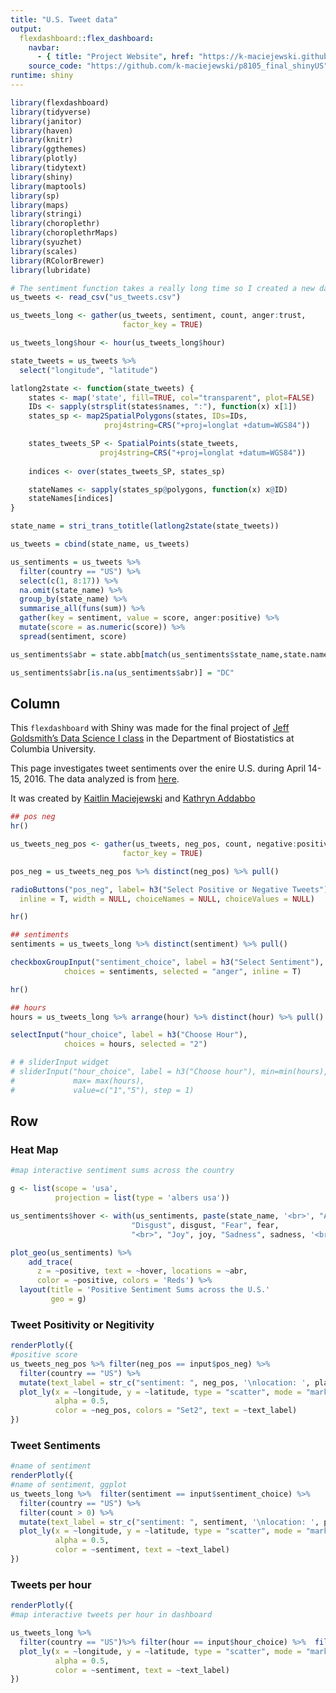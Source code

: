 ```yaml
---
title: "U.S. Tweet data"
output: 
  flexdashboard::flex_dashboard:
    navbar:
      - { title: "Project Website", href: "https://k-maciejewski.github.io/p8105_final_website/index.html", align: left }
    source_code: "https://github.com/k-maciejewski/p8105_final_shinyUS"
runtime: shiny
---
```


```r
library(flexdashboard)
library(tidyverse)
library(janitor)
library(haven)
library(knitr)
library(ggthemes)
library(plotly)
library(tidytext)
library(shiny)
library(maptools)
library(sp)
library(maps)
library(stringi)
library(choroplethr)
library(choroplethrMaps)
library(syuzhet)
library(scales)
library(RColorBrewer)
library(lubridate)
```


```r
# The sentiment function takes a really long time so I created a new data file so you don't have to run it
us_tweets <- read_csv("us_tweets.csv") 

```


```r
us_tweets_long <- gather(us_tweets, sentiment, count, anger:trust, 
                         factor_key = TRUE)
```

```r
us_tweets_long$hour <- hour(us_tweets_long$hour)
```

```r
state_tweets = us_tweets %>%
  select("longitude", "latitude")

latlong2state <- function(state_tweets) {
    states <- map('state', fill=TRUE, col="transparent", plot=FALSE)
    IDs <- sapply(strsplit(states$names, ":"), function(x) x[1])
    states_sp <- map2SpatialPolygons(states, IDs=IDs,
                     proj4string=CRS("+proj=longlat +datum=WGS84"))

    states_tweets_SP <- SpatialPoints(state_tweets, 
                    proj4string=CRS("+proj=longlat +datum=WGS84"))
    
    indices <- over(states_tweets_SP, states_sp)

    stateNames <- sapply(states_sp@polygons, function(x) x@ID)
    stateNames[indices]
}

state_name = stri_trans_totitle(latlong2state(state_tweets))

us_tweets = cbind(state_name, us_tweets)
```

```r
us_sentiments = us_tweets %>%
  filter(country == "US") %>%
  select(c(1, 8:17)) %>%
  na.omit(state_name) %>%
  group_by(state_name) %>%
  summarise_all(funs(sum)) %>%
  gather(key = sentiment, value = score, anger:positive) %>%
  mutate(score = as.numeric(score)) %>%
  spread(sentiment, score)

us_sentiments$abr = state.abb[match(us_sentiments$state_name,state.name)]

us_sentiments$abr[is.na(us_sentiments$abr)] = "DC"
```

Column {.sidebar}
-----------------------------------------------------------------------
This `flexdashboard` with Shiny was made for the final project of [Jeff Goldsmith's Data Science I class](http://jeffgoldsmith.com/DSI/final_project.html) in the Department of Biostatistics at Columbia University. 

This page investigates tweet sentiments over the enire U.S. during April 14-15, 2016. The data analyzed is from [here]( http://followthehashtag.com/datasets/free-twitter-dataset-usa-200000-free-usa-tweets/).

It was created by [Kaitlin Maciejewski](https://github.com/k-maciejewski) and [Kathryn Addabbo](https://github.com/kaddabbo)

```r
## pos neg
hr()

us_tweets_neg_pos <- gather(us_tweets, neg_pos, count, negative:positive, 
                         factor_key = TRUE)

pos_neg = us_tweets_neg_pos %>% distinct(neg_pos) %>% pull()

radioButtons("pos_neg", label= h3("Select Positive or Negative Tweets"), choices = pos_neg, selected = NULL,
  inline = T, width = NULL, choiceNames = NULL, choiceValues = NULL)

hr()

## sentiments
sentiments = us_tweets_long %>% distinct(sentiment) %>% pull()

checkboxGroupInput("sentiment_choice", label = h3("Select Sentiment"),
            choices = sentiments, selected = "anger", inline = T)

hr()

## hours
hours = us_tweets_long %>% arrange(hour) %>% distinct(hour) %>% pull()

selectInput("hour_choice", label = h3("Choose Hour"),
            choices = hours, selected = "2")

# # sliderInput widget
# sliderInput("hour_choice", label = h3("Choose hour"), min=min(hours),
#             max= max(hours),
#             value=c("1","5"), step = 1)

```

Row {.tabset .tabset-fade } 
-----------------------------------------------------------------------
### Heat Map

```r
#map interactive sentiment sums across the country  

g <- list(scope = 'usa',
          projection = list(type = 'albers usa'))

us_sentiments$hover <- with(us_sentiments, paste(state_name, '<br>', "Anger", anger, "Anticipation", anticipation, "<br>",
                           "Disgust", disgust, "Fear", fear,
                           "<br>", "Joy", joy, "Sadness", sadness, '<br>', "Surprise", surprise, "Trust", trust))

plot_geo(us_sentiments) %>%
    add_trace(
      z = ~positive, text = ~hover, locations = ~abr,
      color = ~positive, colors = 'Reds') %>%
  layout(title = 'Positive Sentiment Sums across the U.S.'
         geo = g)
```

### Tweet Positivity or Negitivity

```r
renderPlotly({
#positive score
us_tweets_neg_pos %>% filter(neg_pos == input$pos_neg) %>%
  filter(country == "US") %>% 
  mutate(text_label = str_c("sentiment: ", neg_pos, '\nlocation: ', place_as_appears_on_bio)) %>% 
  plot_ly(x = ~longitude, y = ~latitude, type = "scatter", mode = "markers",
          alpha = 0.5, 
          color = ~neg_pos, colors = "Set2", text = ~text_label)
})
```


### Tweet Sentiments
```r
#name of sentiment
renderPlotly({
#name of sentiment, ggplot
us_tweets_long %>%  filter(sentiment == input$sentiment_choice) %>% 
  filter(country == "US") %>% 
  filter(count > 0) %>% 
  mutate(text_label = str_c("sentiment: ", sentiment, '\nlocation: ', place_as_appears_on_bio)) %>% 
  plot_ly(x = ~longitude, y = ~latitude, type = "scatter", mode = "markers",
          alpha = 0.5, 
          color = ~sentiment, text = ~text_label)
})
```


### Tweets per hour

```r
renderPlotly({
#map interactive tweets per hour in dashboard

us_tweets_long %>%
  filter(country == "US")%>% filter(hour == input$hour_choice) %>%  filter(sentiment == input$sentiment_choice)  %>% mutate(text_label = str_c("sentiment: ", sentiment, '\nlocation: ', place_as_appears_on_bio)) %>% 
  plot_ly(x = ~longitude, y = ~latitude, type = "scatter", mode = "markers",
          alpha = 0.5, 
          color = ~sentiment, text = ~text_label)
})
```

